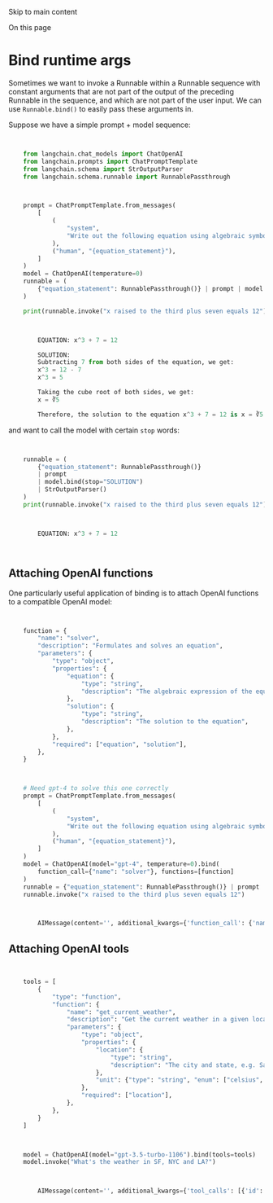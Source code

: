 

Skip to main content

On this page

# Bind runtime args

Sometimes we want to invoke a Runnable within a Runnable sequence with constant arguments that are not part of the output of the preceding Runnable in the sequence, and which are not part of the user
input. We can use `Runnable.bind()` to easily pass these arguments in.

Suppose we have a simple prompt + model sequence:

```python


    from langchain.chat_models import ChatOpenAI
    from langchain.prompts import ChatPromptTemplate
    from langchain.schema import StrOutputParser
    from langchain.schema.runnable import RunnablePassthrough


```

```python


    prompt = ChatPromptTemplate.from_messages(
        [
            (
                "system",
                "Write out the following equation using algebraic symbols then solve it. Use the format\n\nEQUATION:...\nSOLUTION:...\n\n",
            ),
            ("human", "{equation_statement}"),
        ]
    )
    model = ChatOpenAI(temperature=0)
    runnable = (
        {"equation_statement": RunnablePassthrough()} | prompt | model | StrOutputParser()
    )

    print(runnable.invoke("x raised to the third plus seven equals 12"))


```

```python


        EQUATION: x^3 + 7 = 12

        SOLUTION:
        Subtracting 7 from both sides of the equation, we get:
        x^3 = 12 - 7
        x^3 = 5

        Taking the cube root of both sides, we get:
        x = ∛5

        Therefore, the solution to the equation x^3 + 7 = 12 is x = ∛5.


```

and want to call the model with certain `stop` words:

```python


    runnable = (
        {"equation_statement": RunnablePassthrough()}
        | prompt
        | model.bind(stop="SOLUTION")
        | StrOutputParser()
    )
    print(runnable.invoke("x raised to the third plus seven equals 12"))


```

```python


        EQUATION: x^3 + 7 = 12




```

## Attaching OpenAI functions​

One particularly useful application of binding is to attach OpenAI functions to a compatible OpenAI model:

```python


    function = {
        "name": "solver",
        "description": "Formulates and solves an equation",
        "parameters": {
            "type": "object",
            "properties": {
                "equation": {
                    "type": "string",
                    "description": "The algebraic expression of the equation",
                },
                "solution": {
                    "type": "string",
                    "description": "The solution to the equation",
                },
            },
            "required": ["equation", "solution"],
        },
    }


```

```python


    # Need gpt-4 to solve this one correctly
    prompt = ChatPromptTemplate.from_messages(
        [
            (
                "system",
                "Write out the following equation using algebraic symbols then solve it.",
            ),
            ("human", "{equation_statement}"),
        ]
    )
    model = ChatOpenAI(model="gpt-4", temperature=0).bind(
        function_call={"name": "solver"}, functions=[function]
    )
    runnable = {"equation_statement": RunnablePassthrough()} | prompt | model
    runnable.invoke("x raised to the third plus seven equals 12")


```

```python


        AIMessage(content='', additional_kwargs={'function_call': {'name': 'solver', 'arguments': '{\n"equation": "x^3 + 7 = 12",\n"solution": "x = ∛5"\n}'}}, example=False)


```

## Attaching OpenAI tools​

```python


    tools = [
        {
            "type": "function",
            "function": {
                "name": "get_current_weather",
                "description": "Get the current weather in a given location",
                "parameters": {
                    "type": "object",
                    "properties": {
                        "location": {
                            "type": "string",
                            "description": "The city and state, e.g. San Francisco, CA",
                        },
                        "unit": {"type": "string", "enum": ["celsius", "fahrenheit"]},
                    },
                    "required": ["location"],
                },
            },
        }
    ]


```

```python


    model = ChatOpenAI(model="gpt-3.5-turbo-1106").bind(tools=tools)
    model.invoke("What's the weather in SF, NYC and LA?")


```

```python


        AIMessage(content='', additional_kwargs={'tool_calls': [{'id': 'call_zHN0ZHwrxM7nZDdqTp6dkPko', 'function': {'arguments': '{"location": "San Francisco, CA", "unit": "celsius"}', 'name': 'get_current_weather'}, 'type': 'function'}, {'id': 'call_aqdMm9HBSlFW9c9rqxTa7eQv', 'function': {'arguments': '{"location": "New York, NY", "unit": "celsius"}', 'name': 'get_current_weather'}, 'type': 'function'}, {'id': 'call_cx8E567zcLzYV2WSWVgO63f1', 'function': {'arguments': '{"location": "Los Angeles, CA", "unit": "celsius"}', 'name': 'get_current_weather'}, 'type': 'function'}]})



```
